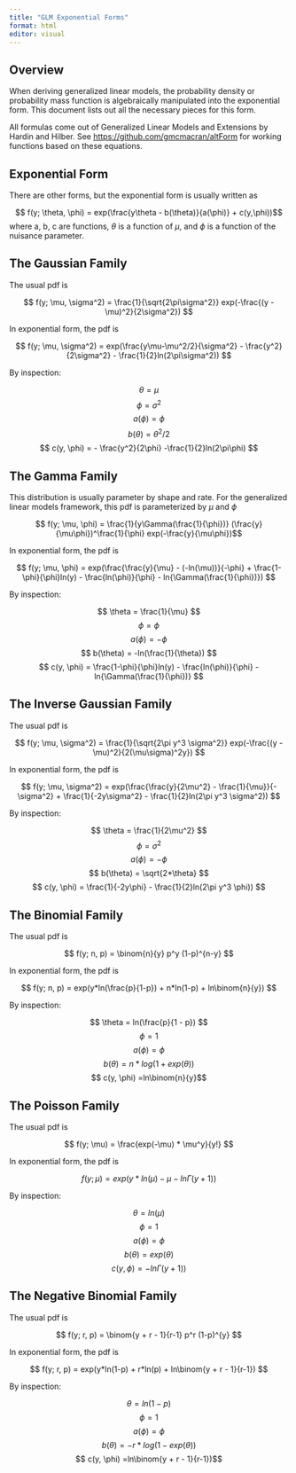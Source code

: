 ```yaml
---
title: "GLM Exponential Forms"
format: html
editor: visual
---
```


## Overview

When deriving generalized linear models, the probability density or probability mass function is algebraically manipulated into the exponential form. This document lists out all the necessary pieces for this form.

All formulas come out of Generalized Linear Models and Extensions by Hardin and Hilber. See <https://github.com/gmcmacran/altForm> for working functions based on these equations.

## Exponential Form

There are other forms, but the exponential form is usually written as

$$ f(y; \theta, \phi) = exp(\frac{y\theta - b(\theta)}{a(\phi)} + c(y,\phi))$$ where a, b, c are functions, $\theta$ is a function of $\mu$, and $\phi$ is a function of the nuisance parameter.

## The Gaussian Family

The usual pdf is

$$ f(y; \mu, \sigma^2) = \frac{1}{\sqrt{2\pi\sigma^2}} exp(-\frac{(y - \mu)^2}{2\sigma^2}) $$

In exponential form, the pdf is

$$ f(y; \mu, \sigma^2) = exp(\frac{y\mu-\mu^2/2}{\sigma^2} - \frac{y^2}{2\sigma^2} - \frac{1}{2}ln(2\pi\sigma^2)) $$

By inspection:

$$ \theta = \mu $$ $$ \phi = \sigma^2 $$ $$ a(\phi) = \phi $$ $$ b(\theta) = \theta^2/2 $$ $$ c(y, \phi) = - \frac{y^2}{2\phi} -\frac{1}{2}ln(2\pi\phi) $$

## The Gamma Family

This distribution is usually parameter by shape and rate. For the generalized linear models framework, this pdf is parameterized by $\mu$ and $\phi$

$$ f(y; \mu, \phi) = \frac{1}{y\Gamma(\frac{1}{\phi})} (\frac{y}{\mu\phi})^\frac{1}{\phi} exp(-\frac{y}{\mu\phi})$$

In exponential form, the pdf is

$$ f(y; \mu, \phi) = exp(\frac{\frac{y}{\mu} - (-ln(\mu))}{-\phi} + \frac{1-\phi}{\phi}ln(y) - \frac{ln(\phi)}{\phi} - ln{\Gamma(\frac{1}{\phi})})   $$

By inspection:

$$ \theta = \frac{1}{\mu} $$ $$ \phi = \phi $$ $$ a(\phi) = -\phi $$ $$ b(\theta) = -ln(\frac{1}{\theta}) $$ $$ c(y, \phi) = \frac{1-\phi}{\phi}ln(y) - \frac{ln(\phi)}{\phi} - ln{\Gamma(\frac{1}{\phi})} $$

## The Inverse Gaussian Family

The usual pdf is

$$ f(y; \mu, \sigma^2) = \frac{1}{\sqrt{2\pi y^3 \sigma^2}} exp(-\frac{(y - \mu)^2}{2(\mu\sigma)^2y}) $$

In exponential form, the pdf is

$$ f(y; \mu, \sigma^2) = exp(\frac{\frac{y}{2\mu^2} - \frac{1}{\mu}}{-\sigma^2} + \frac{1}{-2y\sigma^2} - \frac{1}{2}ln(2\pi y^3 \sigma^2)) $$

By inspection:

$$ \theta = \frac{1}{2\mu^2} $$ $$ \phi = \sigma^2 $$ $$ a(\phi) = -\phi $$ $$ b(\theta) = \sqrt{2*\theta} $$ $$ c(y, \phi) = \frac{1}{-2y\phi} - \frac{1}{2}ln(2\pi y^3 \phi)) $$

## The Binomial Family

The usual pdf is

$$ f(y; n, p) = \binom{n}{y} p^y (1-p)^{n-y} $$

In exponential form, the pdf is

$$ f(y; n, p) = exp(y*ln(\frac{p}{1-p}) + n*ln(1-p) + ln\binom{n}{y}) $$

By inspection:

$$ \theta = ln(\frac{p}{1 - p}) $$ $$ \phi = 1 $$ $$ a(\phi) = \phi $$ $$ b(\theta) = n * log(1 + exp(\theta)) $$ $$ c(y, \phi) =ln\binom{n}{y}$$

## The Poisson Family

The usual pdf is

$$ f(y; \mu) = \frac{exp(-\mu) * \mu^y}{y!}  $$

In exponential form, the pdf is

$$ f(y; \mu) = exp(y*ln(\mu) - \mu - ln\Gamma(y+1)) $$

By inspection:

$$ \theta = ln(\mu) $$ $$ \phi = 1 $$ $$ a(\phi) = \phi $$ $$ b(\theta) = exp(\theta) $$ $$ c(y, \phi) = -ln\Gamma(y+1))$$

## The Negative Binomial Family

The usual pdf is

$$ f(y; r, p) = \binom{y + r - 1}{r-1} p^r (1-p)^{y} $$

In exponential form, the pdf is

$$ f(y; r, p) = exp(y*ln(1-p) + r*ln(p) + ln\binom{y + r - 1}{r-1}) $$

By inspection:

$$ \theta = ln(1-p) $$ $$ \phi = 1 $$ $$ a(\phi) = \phi $$ $$ b(\theta) = - r * log(1 - exp(\theta)) $$ $$ c(y, \phi) =ln\binom{y + r - 1}{r-1})$$
